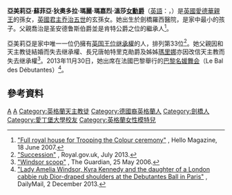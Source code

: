 {{noteTA
|G1 = Country
|G2 = PP
|G3 = UK Places
|G4 = PoliticiansUK
|1=zh-hk:佐治;zh-tw:喬治;zh-cn:乔治
}}
{{Infobox royalty|prince
| name = 亞美莉亞·溫莎女勳爵<br>The Lady Amelia Windsor
| styles = 
| house = [[溫莎王朝|溫莎王朝]]
| image = 
| caption = 
| birth_date = {{Birth date and age|1995|8|24|df=y}}
| birth_place = {{UK}}[[劍橋|劍橋]]{{tsl|en|Rosie Hospital|羅西醫院}}
| full name = 亞美莉亞·蘇菲亞·狄奧多拉·瑪麗·瑪嘉烈·溫莎<br>Amelia Sophia Theodora Mary Margaret Windsor
| father = [[喬治_(圣安德鲁斯伯爵)|喬治，圣安德鲁斯伯爵]]
| mother =[[施凡娜_(圣安德鲁斯伯爵夫人)|施凡娜，圣安德鲁斯伯爵夫人]]
| spouse = 
| religion = 
}}

'''亞美莉亞·蘇菲亞·狄奧多拉·瑪麗·瑪嘉烈·溫莎[[女勳爵|女勳爵]]'''（[[英語|英語]]：{{lang|en|''The Lady'' Amelia Sophia Theodora Mary Margaret Windsor}}，{{bd|1995年|8月24日|catIdx=W}}）是[[英國|英國]][[愛德華親王_(肯特公爵)|愛德華親王]]的孫女，[[英國君主|英國君主]][[乔治五世_(英国)|乔治五世]]的玄孫女。她出生於劍橋羅西醫院，是家中最小的孩子。父親喬治是圣安德鲁斯伯爵並是肯特公爵之位的繼承人<ref>[http://www.hellomagazine.com/royalty/2007/06/18/trooping-the-colour/ "Full royal house for Trooping the Colour ceremony"] {{Wayback|url=http://www.hellomagazine.com/royalty/2007/06/18/trooping-the-colour/ |date=20191205202746 }}, Hello Magazine, 18 June 2007.</ref>。

亞美莉亞是家中唯一一位仍擁有[[英国王位继承|英国王位继承權]]的人，排列第33位<ref>[http://www.royal.gov.uk/ThecurrentRoyalFamily/Successionandprecedence/Succession/Overview.aspx "Succession"] {{Wayback|url=http://www.royal.gov.uk/ThecurrentRoyalFamily/Successionandprecedence/Succession/Overview.aspx |date=20130801041900 }}, Royal.gov.uk, July 2013.</ref>。她父親因和天主教徒結婚而失去继承權、長兄唐帕特里克勛爵及姊姊[[瑪里娜·溫莎女勳爵|瑪里娜]]亦因改信天主教而失去继承權<ref>[http://www.theguardian.com/theobserver/2008/may/25/1 "Windsor scoop"] {{Wayback|url=http://www.theguardian.com/theobserver/2008/may/25/1 |date=20191206110521 }}, The Guardian, 25 May 2006.</ref>。2013年11月30日，她出席在法國巴黎舉行的[[巴黎名媛舞会|巴黎名媛舞会]]（Le Bal des Débutantes）<ref>[http://www.dailymail.co.uk/femail/article-2516782/Lady-Amelia-Windsor-Kyra-Kennedy-daughter-London-cabbie-rub-Dior-draped-shoulders-Debutantes-Ball-Paris.html "Lady Amelia Windsor, Kyra Kennedy and the daughter of a London cabbie rub Dior-draped shoulders at the Debutantes Ball in Paris"] {{Wayback|url=http://www.dailymail.co.uk/femail/article-2516782/Lady-Amelia-Windsor-Kyra-Kennedy-daughter-London-cabbie-rub-Dior-draped-shoulders-Debutantes-Ball-Paris.html |date=20170304224052 }}, DailyMail, 2 December 2013.</ref>。

== 參考資料 ==
<references/>

{{DEFAULTSORT:Windsor, Amelia}}
[[Category:溫莎王朝貴族|A]]
[[Category:英国女勋爵|A]]
[[Category:英格蘭天主教徒|Category:英格蘭天主教徒]]
[[Category:德國裔英格蘭人|Category:德國裔英格蘭人]]
[[Category:劍橋人|Category:劍橋人]]
[[Category:愛丁堡大學校友|Category:愛丁堡大學校友]]
[[Category:英格蘭女性模特兒|Category:英格蘭女性模特兒]]